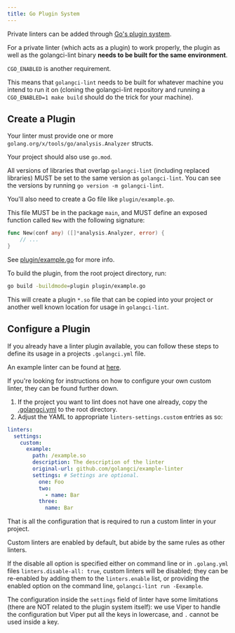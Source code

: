 ```yaml
---
title: Go Plugin System
---
```


Private linters can be added through [Go's plugin system](https://pkg.go.dev/plugin).

For a private linter (which acts as a plugin) to work properly,
the plugin as well as the golangci-lint binary **needs to be built for the same environment**.

`CGO_ENABLED` is another requirement.

This means that `golangci-lint` needs to be built for whatever machine you intend to run it on
(cloning the golangci-lint repository and running a `CGO_ENABLED=1 make build` should do the trick for your machine).

## Create a Plugin

Your linter must provide one or more `golang.org/x/tools/go/analysis.Analyzer` structs.

Your project should also use `go.mod`.

All versions of libraries that overlap `golangci-lint` (including replaced libraries) MUST be set to the same version as `golangci-lint`.
You can see the versions by running `go version -m golangci-lint`.

You'll also need to create a Go file like `plugin/example.go`.

This file MUST be in the package `main`, and MUST define an exposed function called `New` with the following signature:
```go
func New(conf any) ([]*analysis.Analyzer, error) {
	// ...
}
```

See [plugin/example.go](https://github.com/golangci/example-plugin-linter/blob/HEAD/plugin/example.go) for more info.

To build the plugin, from the root project directory, run:
```bash
go build -buildmode=plugin plugin/example.go
```

This will create a plugin `*.so` file that can be copied into your project or another well known location for usage in `golangci-lint`.

## Configure a Plugin

If you already have a linter plugin available, you can follow these steps to define its usage in a projects `.golangci.yml` file.

An example linter can be found at [here](https://github.com/golangci/example-plugin-linter).

If you're looking for instructions on how to configure your own custom linter, they can be found further down.

1. If the project you want to lint does not have one already, copy the [.golangci.yml](https://github.com/golangci/golangci-lint/blob/HEAD/.golangci.yml) to the root directory.
2. Adjust the YAML to appropriate `linters-settings.custom` entries as so:
  ```yaml title=.golangci.yml
  linters:
    settings:
      custom:
        example:
          path: /example.so
          description: The description of the linter
          original-url: github.com/golangci/example-linter
          settings: # Settings are optional.
            one: Foo
            two:
              - name: Bar
            three:
              name: Bar
  ```

That is all the configuration that is required to run a custom linter in your project.

Custom linters are enabled by default, but abide by the same rules as other linters.

If the disable all option is specified either on command line or in `.golang.yml` files `linters.disable-all: true`, custom linters will be disabled;
they can be re-enabled by adding them to the `linters.enable` list,
or providing the enabled option on the command line, `golangci-lint run -Eexample`.

The configuration inside the `settings` field of linter have some limitations (there are NOT related to the plugin system itself):
we use Viper to handle the configuration but Viper put all the keys in lowercase, and `.` cannot be used inside a key.
